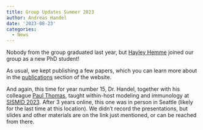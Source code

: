 ```yaml
---
title: Group Updates Summer 2023
author: Andreas Handel
date: '2023-08-23'
categories:
  - News
---
```


Nobody from the group graduated last year, but [Hayley Hemme](/people/hayley-hemme/) joined our group as a new PhD student!

As usual, we kept publishing a few papers, which you can learn more about in the [publications](/publications.qmd) section of the website. 

And again, this time for year number 15, Dr. Handel, together with his colleague [Paul Thomas](https://www.stjude.org/directory/t/paul-thomas.html), taught within-host modeling and immunology at [SISMID 2023](https://andreashandel.github.io/SISMID2023/). After 3 years online, this one was in person in Seattle (likely for the last time at this location). We didn't record the presentations, but slides and other materials are on the link just mentioned, or can be reached from there.
